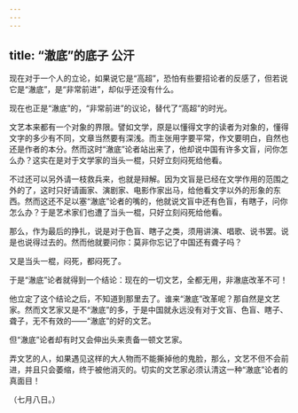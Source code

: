 ```yaml
---
---
---
```

title: “澈底”的底子 公汗
---



现在对于一个人的立论，如果说它是“高超”，恐怕有些要招论者的反感了，但若说它是“澈底”，是“非常前进”，却似乎还没有什么。

现在也正是“澈底”的，“非常前进”的议论，替代了“高超”的时光。

文艺本来都有一个对象的界限。譬如文学，原是以懂得文字的读者为对象的，懂得文字的多少有不同，文章当然要有深浅。而主张用字要平常，作文要明白，自然也还是作者的本分。然而这时“澈底”论者站出来了，他却说中国有许多文盲，问你怎么办？这实在是对于文学家的当头一棍，只好立刻闷死给他看。

不过还可以另外请一枝救兵来，也就是辩解。因为文盲是已经在文学作用的范围之外的了，这时只好请画家、演剧家、电影作家出马，给他看文字以外的形象的东西。然而这还不足以塞“澈底”论者的嘴的，他就说文盲中还有色盲，有瞎子，问你怎么办？于是艺术家们也遭了当头一棍，只好立刻闷死给他看。

那么，作为最后的挣扎，说是对于色盲、瞎子之类，须用讲演、唱歌、说书罢。说是也说得过去的。然而他就要问你：莫非你忘记了中国还有聋子吗？

又是当头一棍，闷死，都闷死了。

于是“澈底”论者就得到一个结论：现在的一切文艺，全都无用，非澈底改革不可！

他立定了这个结论之后，不知道到那里去了。谁来“澈底”改革呢？那自然是文艺家。然而文艺家又是不“澈底”的多，于是中国就永远没有对于文盲、色盲、瞎子、聋子，无不有效的——“澈底”的好的文艺。

但“澈底”论者却有时又会伸出头来责备一顿文艺家。

弄文艺的人，如果遇见这样的大人物而不能撕掉他的鬼脸，那么，文艺不但不会前进，并且只会萎缩，终于被他消灭的。切实的文艺家必须认清这一种“澈底”论者的真面目！

（七月八日。）